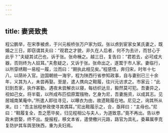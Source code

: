 ```yaml
---
---
---
```

title: 妻贤致贵
---




程公鹏举，在宋季被虏，于兴元板桥张万户家为奴。张以虏到宦家女某氏妻之，既婚之三日，即窃谓其夫曰：“观君之才貌，非久在人后者，何不为去计，而甘心于此乎？”夫疑其试己也，诉于张。张命棰之。越三日，复告曰：“君若去，必可成大器，否则终为人奴耳。”夫愈疑之，又诉于张。张命出之，遂鬻于市人家。妻临行，以所穿绣鞋一易程一履，泣而曰：“期执此相见矣。”程感悟，奔归宋，时年十七八，以荫补入官。迨国朝统一海宇，程为陕西行省参知政事，自与妻别已三十余年，义其为人，未尝再娶。至是，遣人携向之鞋履，往兴元访求之。市家云：“此妇到吾家，执作甚勤，遇夜未尝解衣以寝，每纺织达旦，毅然莫可犯。吾妻异之，视如己女。将半载，以所成布匹偿原鬻镪物，乞身为尼，吾妻施资，以成其志。见居城南某庵中。”所遣人即往寻见，以曝衣为由，故遗鞋履在地。尼见之，询其所从来。曰：“吾主翁程参政使寻其偶耳。”尼出鞋履示之，合，亟拜曰：“主母也。”尼曰：“鞋履复全，吾之愿毕矣，归见程相公与夫人，为道致意。”竟不再出。告以参政未尝娶，终不出。旋报程，移文本省，遣使檄兴元路，路官为具礼，委幕属李克复防护其车舆至陕西，重为夫妇焉。
